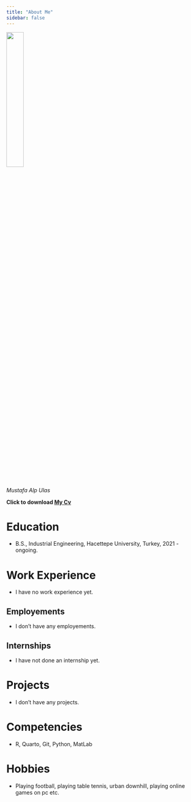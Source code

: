 ```yaml
---
title: "About Me"
sidebar: false 
---
```


![](docs/chill-guy.gif){width="30%"}

*Mustafa Alp Ulas*

**Click to download [My Cv](docs/My_Cv_withenglish.pdf)**

# Education

-   B.S., Industrial Engineering, Hacettepe University, Turkey, 2021 - ongoing.

# Work Experience

-   I have no work experience yet.

## Employements

-   I don't have any employements.

## Internships

-   I have not done an internship yet.

# Projects

-   I don't have any projects.

# Competencies

-  R, Quarto, Git, Python, MatLab

# Hobbies

-  Playing football, playing table tennis, urban downhill, playing online games on pc etc.
